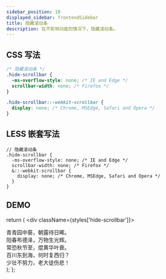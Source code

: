 ```yaml
---
sidebar_position: 10
displayed_sidebar: frontendSidebar
title: 隐藏滚动条
description: 在不影响功能的情况下，隐藏滚动条。
---
```


<Author count={400} publish="2023-4-18 23:35:00" />

## CSS 写法

```css
/* 隐藏滚动条 */
.hide-scrollbar {
  -ms-overflow-style: none; /* IE and Edge */
  scrollbar-width: none; /* Firefox */
}

.hide-scrollbar::-webkit-scrollbar {
  display: none; /* Chrome, MSEdge, Safari and Opera */
}
```

## LESS 嵌套写法

```less
// 隐藏滚动条
.hide-scrollbar {
  -ms-overflow-style: none; /* IE and Edge */
  scrollbar-width: none; /* Firefox */
  &::-webkit-scrollbar {
    display: none; /* Chrome, MSEdge, Safari and Opera */
  }
}
```

## DEMO


  return (
    <div className={styles['hide-scrollbar']}>
      <div>青青园中葵，朝露待日晞。</div>
      <div>阳春布德泽，万物生光辉。</div>
      <div>常恐秋节至，焜黄华叶衰。</div>
      <div>百川东到海，何时复西归？</div>
      <div>少壮不努力，老大徒伤悲！</div>
    </div>
  );
};

<HideScrollbar />
